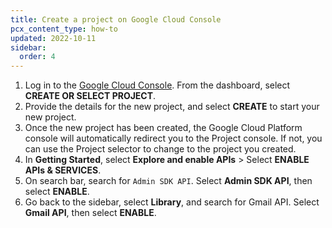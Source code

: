 ```yaml
---
title: Create a project on Google Cloud Console
pcx_content_type: how-to
updated: 2022-10-11
sidebar:
  order: 4
---
```



1. Log in to the [Google Cloud Console](https://console.cloud.google.com/welcome/new). From the dashboard, select **CREATE OR SELECT PROJECT**.
2. Provide the details for the new project, and select **CREATE** to start your new project.
3. Once the new project has been created, the Google Cloud Platform console will automatically redirect you to the Project console. If not, you can use the Project selector to change to the project you created.
4. In **Getting Started**, select **Explore and enable APIs** > Select **ENABLE APIs & SERVICES**.
5. On search bar, search for `Admin SDK API`. Select **Admin SDK API**, then select **ENABLE**.
6. Go back to the sidebar, select **Library**, and search for Gmail API. Select **Gmail API**, then select **ENABLE**.
